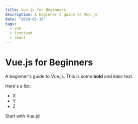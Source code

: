 ```yaml
---
title: Vue.js for Beginners
description: A beginner's guide to Vue.js
date: "2024-05-19"
tags:
  - vue
  - frontend
  - react
---
```


# Vue.js for Beginners

A beginner's guide to Vue.js. This is some **bold** and _italic_ text.

Here's a list:

- X
- Y
- Z

Start with Vue.js!
